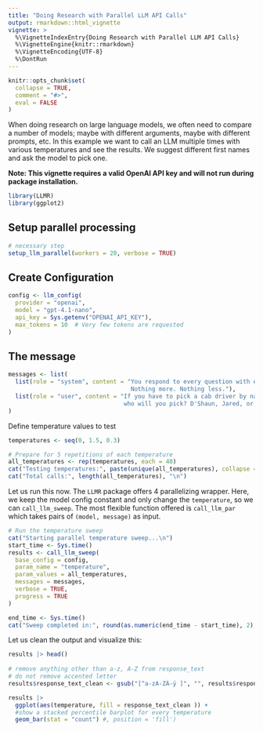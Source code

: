 ```yaml
---
title: "Doing Research with Parallel LLM API Calls"
output: rmarkdown::html_vignette
vignette: >
  %\VignetteIndexEntry{Doing Research with Parallel LLM API Calls}
  %\VignetteEngine{knitr::rmarkdown}
  %\VignetteEncoding{UTF-8}
  %\DontRun
---
```



```r
knitr::opts_chunk$set(
  collapse = TRUE,
  comment = "#>",
  eval = FALSE
)
```

When doing research on large language models, we often need to compare a number 
of models; maybe with different arguments, maybe with different prompts, etc. 
In this example we want to call an LLM multiple times with various temperatures
and see the results. We suggest different first names and ask the model to pick one.

**Note: This vignette requires a valid OpenAI API key and will not run during package installation.**

```r
library(LLMR) 
library(ggplot2)
```



## Setup parallel processing
```r
# necessary step
setup_llm_parallel(workers = 20, verbose = TRUE)
```

## Create Configuration
```r
config <- llm_config(
  provider = "openai",
  model = "gpt-4.1-nano",
  api_key = Sys.getenv("OPENAI_API_KEY"),
  max_tokens = 10  # Very few tokens are requested
)
```

## The message

```r
messages <- list(
  list(role = "system", content = "You respond to every question with exactly one word.
                                   Nothing more. Nothing less."),
  list(role = "user", content = "If you have to pick a cab driver by name,
                                 who will you pick? D'Shaun, Jared, or Josè?")
)
```



Define temperature values to test
```r
temperatures <- seq(0, 1.5, 0.3)

# Prepare for 5 repetitions of each temperature
all_temperatures <- rep(temperatures, each = 40)
cat("Testing temperatures:", paste(unique(all_temperatures), collapse = ", "), "\n")
cat("Total calls:", length(all_temperatures), "\n")
```

Let us run this now. The `LLMR` package offers 4 parallelizing wrapper. Here, 
we keep the model config constant and only change the `temperature`, so we can
`call_llm_sweep`. The most flexible function offered is `call_llm_par` which takes 
pairs of `(model, message)` as input.

```r
# Run the temperature sweep
cat("Starting parallel temperature sweep...\n")
start_time <- Sys.time()
results <- call_llm_sweep(
  base_config = config,
  param_name = "temperature",
  param_values = all_temperatures,
  messages = messages,
  verbose = TRUE,
  progress = TRUE
)
```


```r
end_time <- Sys.time()
cat("Sweep completed in:", round(as.numeric(end_time - start_time), 2), "seconds\n")
```


Let us clean the output and visualize this:
```r

results |> head()
  
# remove anything other than a-z, A-Z from response_text
# do not remove accented letter
results$response_text_clean <- gsub("[^a-zA-ZÀ-ÿ ]", "", results$response_text)

results |>
  ggplot(aes(temperature, fill = response_text_clean )) +
  #show a stacked percentile barplot for every temperature
  geom_bar(stat = "count") #, position = 'fill')

```
